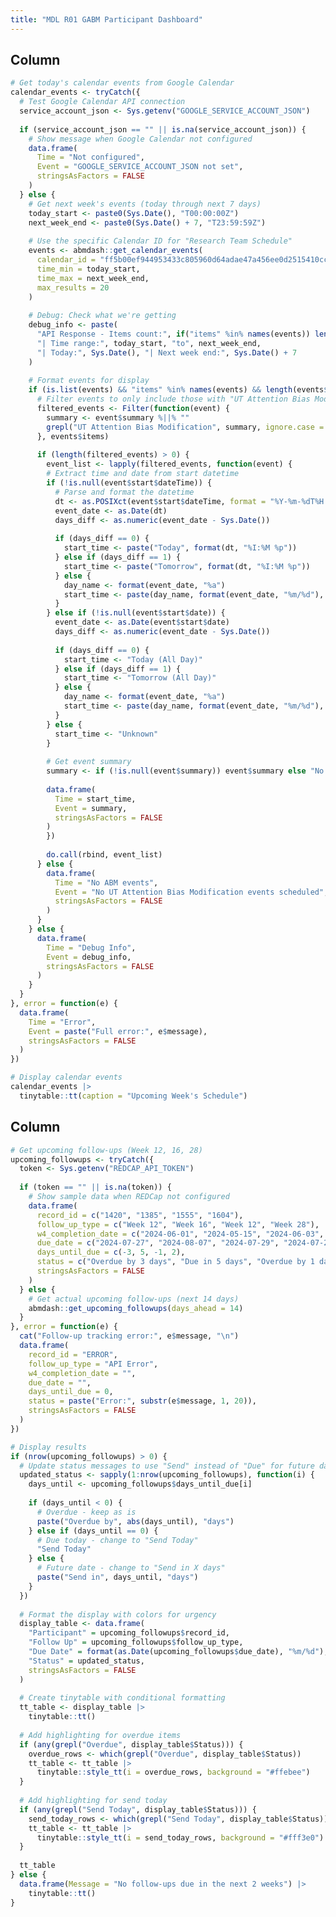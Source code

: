 ```yaml
---
title: "MDL R01 GABM Participant Dashboard"
---
```


## Column {width=50%}

::: {.card title="Upcoming Participant Schedule"}

```r
# Get today's calendar events from Google Calendar
calendar_events <- tryCatch({
  # Test Google Calendar API connection
  service_account_json <- Sys.getenv("GOOGLE_SERVICE_ACCOUNT_JSON")
  
  if (service_account_json == "" || is.na(service_account_json)) {
    # Show message when Google Calendar not configured
    data.frame(
      Time = "Not configured",
      Event = "GOOGLE_SERVICE_ACCOUNT_JSON not set",
      stringsAsFactors = FALSE
    )
  } else {
    # Get next week's events (today through next 7 days)
    today_start <- paste0(Sys.Date(), "T00:00:00Z")
    next_week_end <- paste0(Sys.Date() + 7, "T23:59:59Z")
    
    # Use the specific Calendar ID for "Research Team Schedule"
    events <- abmdash::get_calendar_events(
      calendar_id = "ff5b00ef944953433c805960d64adae47a456ee0d2515410cc648f65bafc2635@group.calendar.google.com",
      time_min = today_start,
      time_max = next_week_end,
      max_results = 20
    )
    
    # Debug: Check what we're getting
    debug_info <- paste(
      "API Response - Items count:", if("items" %in% names(events)) length(events$items) else "No items field",
      "| Time range:", today_start, "to", next_week_end,
      "| Today:", Sys.Date(), "| Next week end:", Sys.Date() + 7
    )
    
    # Format events for display
    if (is.list(events) && "items" %in% names(events) && length(events$items) > 0) {
      # Filter events to only include those with "UT Attention Bias Modification" in the title
      filtered_events <- Filter(function(event) {
        summary <- event$summary %||% ""
        grepl("UT Attention Bias Modification", summary, ignore.case = TRUE)
      }, events$items)
      
      if (length(filtered_events) > 0) {
        event_list <- lapply(filtered_events, function(event) {
        # Extract time and date from start datetime
        if (!is.null(event$start$dateTime)) {
          # Parse and format the datetime
          dt <- as.POSIXct(event$start$dateTime, format = "%Y-%m-%dT%H:%M:%S", tz = "UTC")
          event_date <- as.Date(dt)
          days_diff <- as.numeric(event_date - Sys.Date())
          
          if (days_diff == 0) {
            start_time <- paste("Today", format(dt, "%I:%M %p"))
          } else if (days_diff == 1) {
            start_time <- paste("Tomorrow", format(dt, "%I:%M %p"))
          } else {
            day_name <- format(event_date, "%a")
            start_time <- paste(day_name, format(event_date, "%m/%d"), format(dt, "%I:%M %p"))
          }
        } else if (!is.null(event$start$date)) {
          event_date <- as.Date(event$start$date)
          days_diff <- as.numeric(event_date - Sys.Date())
          
          if (days_diff == 0) {
            start_time <- "Today (All Day)"
          } else if (days_diff == 1) {
            start_time <- "Tomorrow (All Day)"
          } else {
            day_name <- format(event_date, "%a")
            start_time <- paste(day_name, format(event_date, "%m/%d"), "(All Day)")
          }
        } else {
          start_time <- "Unknown"
        }
        
        # Get event summary
        summary <- if (!is.null(event$summary)) event$summary else "No title"
        
        data.frame(
          Time = start_time,
          Event = summary,
          stringsAsFactors = FALSE
        )
        })
        
        do.call(rbind, event_list)
      } else {
        data.frame(
          Time = "No ABM events",
          Event = "No UT Attention Bias Modification events scheduled",
          stringsAsFactors = FALSE
        )
      }
    } else {
      data.frame(
        Time = "Debug Info",
        Event = debug_info,
        stringsAsFactors = FALSE
      )
    }
  }
}, error = function(e) {
  data.frame(
    Time = "Error",
    Event = paste("Full error:", e$message),
    stringsAsFactors = FALSE
  )
})

# Display calendar events
calendar_events |>
  tinytable::tt(caption = "Upcoming Week's Schedule")
```

:::

## Column {width=50%}

::: {.card title="Status of Follow-Up Surveys"}

```r
# Get upcoming follow-ups (Week 12, 16, 28)
upcoming_followups <- tryCatch({
  token <- Sys.getenv("REDCAP_API_TOKEN")
  
  if (token == "" || is.na(token)) {
    # Show sample data when REDCap not configured
    data.frame(
      record_id = c("1420", "1385", "1555", "1604"),
      follow_up_type = c("Week 12", "Week 16", "Week 12", "Week 28"),
      w4_completion_date = c("2024-06-01", "2024-05-15", "2024-06-03", "2024-01-15"),
      due_date = c("2024-07-27", "2024-08-07", "2024-07-29", "2024-07-22"),
      days_until_due = c(-3, 5, -1, 2),
      status = c("Overdue by 3 days", "Due in 5 days", "Overdue by 1 day", "Due in 2 days"),
      stringsAsFactors = FALSE
    )
  } else {
    # Get actual upcoming follow-ups (next 14 days)
    abmdash::get_upcoming_followups(days_ahead = 14)
  }
}, error = function(e) {
  cat("Follow-up tracking error:", e$message, "\n")
  data.frame(
    record_id = "ERROR",
    follow_up_type = "API Error",
    w4_completion_date = "",
    due_date = "",
    days_until_due = 0,
    status = paste("Error:", substr(e$message, 1, 20)),
    stringsAsFactors = FALSE
  )
})

# Display results
if (nrow(upcoming_followups) > 0) {
  # Update status messages to use "Send" instead of "Due" for future dates
  updated_status <- sapply(1:nrow(upcoming_followups), function(i) {
    days_until <- upcoming_followups$days_until_due[i]
    
    if (days_until < 0) {
      # Overdue - keep as is
      paste("Overdue by", abs(days_until), "days")
    } else if (days_until == 0) {
      # Due today - change to "Send Today"
      "Send Today"
    } else {
      # Future date - change to "Send in X days"
      paste("Send in", days_until, "days")
    }
  })
  
  # Format the display with colors for urgency
  display_table <- data.frame(
    "Participant" = upcoming_followups$record_id,
    "Follow Up" = upcoming_followups$follow_up_type,
    "Due Date" = format(as.Date(upcoming_followups$due_date), "%m/%d"),
    "Status" = updated_status,
    stringsAsFactors = FALSE
  )
  
  # Create tinytable with conditional formatting
  tt_table <- display_table |>
    tinytable::tt()
  
  # Add highlighting for overdue items
  if (any(grepl("Overdue", display_table$Status))) {
    overdue_rows <- which(grepl("Overdue", display_table$Status))
    tt_table <- tt_table |>
      tinytable::style_tt(i = overdue_rows, background = "#ffebee")
  }
  
  # Add highlighting for send today
  if (any(grepl("Send Today", display_table$Status))) {
    send_today_rows <- which(grepl("Send Today", display_table$Status))
    tt_table <- tt_table |>
      tinytable::style_tt(i = send_today_rows, background = "#fff3e0")
  }
  
  tt_table
} else {
  data.frame(Message = "No follow-ups due in the next 2 weeks") |> 
    tinytable::tt()
}
```
:::
